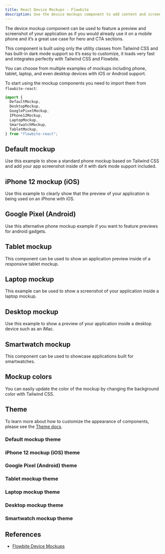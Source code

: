 ```yaml
---
title: React Device Mockups - Flowbite
description: Use the device mockups component to add content and screenshot previews of your application inside phone and tablet frames coded with Tailwind CSS and Flowbite
---
```


The device mockup component can be used to feature a preview and screenshot of your application as if you would already use it on a mobile phone and it’s a great use case for hero and CTA sections.

This component is built using only the utility classes from Tailwind CSS and has built-in dark mode support so it’s easy to customize, it loads very fast and integrates perfectly with Tailwind CSS and Flowbite.

You can choose from multiple examples of mockups including phone, tablet, laptop, and even desktop devices with iOS or Android support.

To start using the mockup components you need to import them from `flowbite-react`:

```jsx
import {
  DefaultMockup,
  DesktopMockup,
  GooglePixelMockup,
  IPhone12Mockup,
  LaptopMockup,
  SmartwatchMockup,
  TabletMockup,
} from "flowbite-react";
```

## Default mockup

Use this example to show a standard phone mockup based on Tailwind CSS and add your app screenshot inside of it with dark mode support included.

<Example name="mockup.root" />

## iPhone 12 mockup (iOS)

Use this example to clearly show that the preview of your application is being used on an iPhone with iOS.

<Example name="mockup.iPhone12" />

## Google Pixel (Android)

Use this alternative phone mockup example if you want to feature previews for android gadgets.

<Example name="mockup.googlePixel" />

## Tablet mockup

This component can be used to show an application preview inside of a responsive tablet mockup.

<Example name="mockup.tablet" />

## Laptop mockup

This example can be used to show a screenshot of your application inside a laptop mockup.

<Example name="mockup.laptop" />

## Desktop mockup

Use this example to show a preview of your application inside a desktop device such as an iMac.

<Example name="mockup.desktop" />

## Smartwatch mockup

This component can be used to showcase applications built for smartwatches.

<Example name="mockup.smartwatch" />

## Mockup colors

You can easily update the color of the mockup by changing the background color with Tailwind CSS.

<Example name="mockup.colors" />

## Theme

To learn more about how to customize the appearance of components, please see the [Theme docs](/docs/customize/theme).

### Default mockup theme

<Theme name="mockup.default" />

### iPhone 12 mockup (iOS) theme

<Theme name="mockup.iPhone12" />

### Google Pixel (Android) theme

<Theme name="mockup.googlePixel" />

### Tablet mockup theme

<Theme name="mockup.tablet" />

### Laptop mockup theme

<Theme name="mockup.laptop" />

### Desktop mockup theme

<Theme name="mockup.desktop" />

### Smartwatch mockup theme

<Theme name="mockup.smartwatch" />

## References

- [Flowbite Device Mockups](https://flowbite.com/docs/components/device-mockups/)
